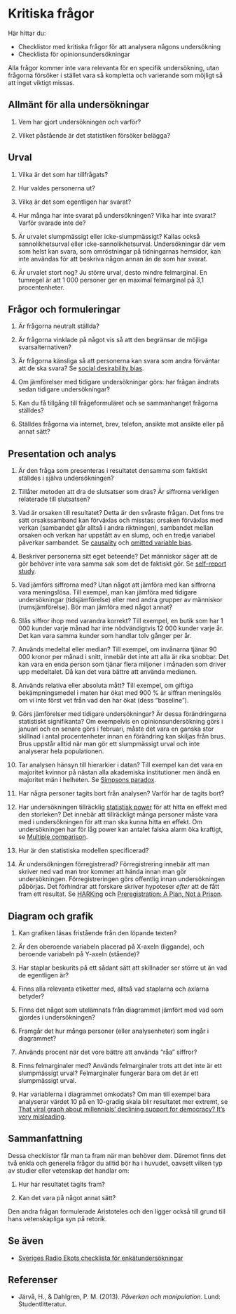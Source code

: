# Kritiska frågor {#checklist}

Här hittar du:

- Checklistor med kritiska frågor för att analysera någons undersökning
- Checklista för opinionsundersökningar

Alla frågor kommer inte vara relevanta för en specifik undersökning, utan frågorna försöker i stället vara så kompletta och varierande som möjligt så att inget viktigt missas.

## Allmänt för alla undersökningar

1. Vem har gjort undersökningen och varför?

2. Vilket påstående är det statistiken försöker belägga?

## Urval

1. Vilka är det som har tillfrågats?

2. Hur valdes personerna ut?

3. Vilka är det som egentligen har svarat? 

4. Hur många har inte svarat på undersökningen? Vilka har inte svarat? Varför svarade inte de? 

5. Är urvalet slumpmässigt eller icke-slumpmässigt? Kallas också sannolikhetsurval eller icke-sannolikhetsurval. Undersökningar där vem som helst kan svara, som omröstningar på tidningarnas hemsidor, kan inte användas för att beskriva någon annan än de som har svarat.

6. Är urvalet stort nog? Ju större urval, desto mindre felmarginal. En tumregel är att 1 000 personer ger en maximal felmarginal på 3,1 procentenheter.

## Frågor och formuleringar

1. Är frågorna neutralt ställda?

2. Är frågorna vinklade på något vis så att den begränsar de möjliga svarsalternativen? 

3. Är frågorna känsliga så att personerna kan svara som andra förväntar att de ska svara? Se [social desirability bias](https://en.wikipedia.org/wiki/Social_desirability_bias).

4. Om jämförelser med tidigare undersökningar görs: har frågan ändrats sedan tidigare undersökningar?

5. Kan du få tillgång till frågeformuläret och se sammanhanget frågorna ställdes?

6. Ställdes frågorna via internet, brev, telefon, ansikte mot ansikte eller på annat sätt?

## Presentation och analys

1. Är den fråga som presenteras i resultatet densamma som faktiskt ställdes i själva undersökningen?

2. Tillåter metoden att dra de slutsatser som dras? Är siffrorna verkligen relaterade till slutsatsen? 

3. Vad är orsaken till resultatet? Detta är den svåraste frågan. Det fnns tre sätt orsakssamband kan förväxlas och misstas: orsaken förväxlas med verkan (sambandet går alltså i andra riktningen), sambandet mellan orsaken och verkan har uppstått av en slump, och en tredje variabel påverkar sambandet. Se [causality](https://en.wikipedia.org/wiki/Causality) och [omitted variable bias](https://en.wikipedia.org/wiki/Omitted-variable_bias).

4. Beskriver personerna sitt eget beteende? Det människor säger att de gör behöver inte vara samma sak som det de faktiskt gör. Se [self-report study](https://en.wikipedia.org/wiki/Self-report_study).

5. Vad jämförs siffrorna med? Utan något att jämföra med kan siffrorna vara meningslösa. Till exempel, man kan jämföra med tidigare undersökningar (tidsjämförelse) eller med andra grupper av människor (rumsjämförelse). Bör man jämföra med något annat?

6. Slås siffror ihop med varandra korrekt? Till exempel, en butik som har 1 000 kunder varje månad har inte nödvändigtvis 12 000 kunder varje år. Det kan vara samma kunder som handlar tolv gånger per år.

7. Används medeltal eller median? Till exempel, om invånarna tjänar 90 000 kronor per månad i snitt, innebär det inte att alla är rika snobbar. Det kan vara en enda person som tjänar flera miljoner i månaden som driver upp medeltalet. Då kan det vara bättre att använda medianen.

8. Används relativa eller absoluta mått? Till exempel, om giftiga bekämpningsmedel i maten har ökat med 900 % är siffran meningslös om vi inte först vet från vad den har ökat (dess "baseline").

9. Görs jämförelser med tidigare undersökningar? Är dessa förändringarna statistiskt signifikanta? Om exempelvis en opinionsundersökning görs i januari och en senare görs i februari, måste det vara en ganska stor skillnad i antal procentenheter innan en förändring kan skiljas från brus. Brus uppstår alltid när man gör ett slumpmässigt urval och inte analyserar hela populationen.

10. Tar analysen hänsyn till hierarkier i datan? Till exempel kan det vara en majoritet kvinnor på nästan alla akademiska institutioner men ändå en majoritet män i helheten. Se [Simpsons paradox](https://en.wikipedia.org/wiki/Simpson%27s_paradox).

11. Har några personer tagits bort från analysen? Varför har de tagits bort?

12. Har undersökningen tillräcklig [statistisk power](https://spssakuten.wordpress.com/2012/11/11/guide-statistisk-power-och-urvalsstorlek-i-experimentell-design/) för att hitta en effekt med den storleken? Det innebär att tillräckligt många personer måste vara med i undersökningen för att man ska kunna hitta en effekt. Om undersökningen har för låg power kan antalet falska alarm öka kraftigt, se [Multiple comparison](#p-hacking).

13. Hur är den statistiska modellen specificerad?

14. Är undersökningen förregistrerad? Förregistrering innebär att man skriver ned vad man tror kommer att hända innan man gör undersökningen. Förregistreringen görs offentlig innan undersökningen påbörjas. Det förhindrar att forskare skriver hypoteser *efter* att de fått fram ett resultat. Se [HARKing](#harking) och [Preregistration: A Plan, Not a Prison](https://cos.io/blog/preregistration-plan-not-prison/).

## Diagram och grafik

1. Kan grafiken läsas fristående från den löpande texten?

2. Är den oberoende variabeln placerad på X-axeln (liggande), och beroende variabeln på Y-axeln (stående)?

3. Har staplar beskurits på ett sådant sätt att skillnader ser större ut än vad de egentligen är?

4. Finns alla relevanta etiketter med, alltså vad staplarna och axlarna betyder?

5. Finns det något som utelämnats från diagrammet jämfört med vad som gjordes i undersökningen? 

6. Framgår det hur många personer (eller analysenheter) som ingår i diagrammet?

7. Används procent när det vore bättre att använda "råa" siffror?

8. Finns felmarginaler med? Används felmarginaler trots att det inte är ett slumpmässigt urval? Felmarginaler fungerar bara om det är ett slumpmässigt urval.

9. Har variablerna i diagrammet omkodats? Om man till exempel bara analyserar värdet 10 på en 10-gradig skala blir resultatet mer extremt, se [That viral graph about millennials’ declining support for democracy? It’s very misleading](https://www.washingtonpost.com/news/monkey-cage/wp/2016/12/05/that-viral-graph-about-millennials-declining-support-for-democracy-its-very-misleading/).

## Sammanfattning

Dessa checklistor får man ta fram när man behöver dem. Däremot finns det två enkla och generella frågor du alltid bör ha i huvudet, oavsett vilken typ av studier eller vetenskap det handlar om:

1. Hur har resultatet tagits fram?

2. Kan det vara på något annat sätt?

Den andra frågan formulerade Aristoteles och den ligger också till grund till hans vetenskapliga syn på retorik.

## Se även

- [Sveriges Radio Ekots checklista för enkätundersökningar](http://sverigesradio.se/sida/artikel.aspx?programid=4097&artikel=5432899)

## Referenser

- Järvå, H., & Dahlgren, P. M. (2013). *Påverkan och manipulation*. Lund: Studentlitteratur.